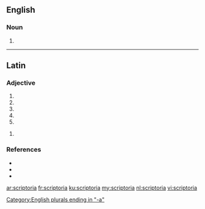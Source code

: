 ==English==

===Noun===
{{head|en|noun plural form}}

# {{plural of|scriptorium|lang=en}}

[[Category:English plurals ending in "-a"]]

----

==Latin==

===Adjective===
{{la-adj-form|scriptōria}}

# {{inflection of|scriptōrius||nom|f|s|lang=la}}
# {{inflection of|scriptōrius||nom|n|p|lang=la}}
# {{inflection of|scriptōrius||acc|n|p|lang=la}}
# {{inflection of|scriptōrius||voc|f|s|lang=la}}
# {{inflection of|scriptōrius||voc|n|p|lang=la}}

{{la-adj-form|scriptōriā}}

# {{inflection of|scriptōrius||abl|f|s|lang=la}}

===References===
* {{R:du Cange}}
* {{R:Gaffiot}}
* {{R:NLW}}

[[ar:scriptoria]]
[[fr:scriptoria]]
[[ku:scriptoria]]
[[my:scriptoria]]
[[nl:scriptoria]]
[[vi:scriptoria]]